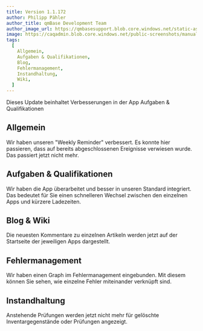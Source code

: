 ---
title: Version 1.1.172
author: Philipp Pähler
author_title: qmBase Development Team
author_image_url: https://qmbasesupport.blob.core.windows.net/static-assets/img/persons/paehler_round.png
image: https://caqadmin.blob.core.windows.net/public-screenshots/manual-screenshots/Screenshot2022-06-21_blog_last_viewed.png
tags:
  [
    Allgemein,
    Aufgaben & Qualifikationen,
    Blog,
    Fehlermanagement,
    Instandhaltung,
    Wiki,
  ]
---

Dieses Update beinhaltet Verbesserungen in der App Aufgaben & Qualifikationen

<!--truncate-->

## Allgemein

Wir haben unseren "Weekly Reminder" verbessert. Es konnte hier passieren, dass auf bereits abgeschlossenen Ereignisse verwiesen wurde. Das passiert jetzt nicht mehr.

## Aufgaben & Qualifikationen

Wir haben die App überarbeitet und besser in unseren Standard integriert. Das bedeutet für Sie einen schnelleren Wechsel zwischen den einzelnen Apps und kürzere Ladezeiten.

## Blog & Wiki

Die neuesten Kommentare zu einzelnen Artikeln werden jetzt auf der Startseite der jeweiligen Apps dargestellt.

## Fehlermanagement

Wir haben einen Graph im Fehlermanagement eingebunden. Mit diesem können Sie sehen, wie einzelne Fehler miteinander verknüpft sind.

## Instandhaltung

Anstehende Prüfungen werden jetzt nicht mehr für gelöschte Inventargegenstände oder Prüfungen angezeigt.
